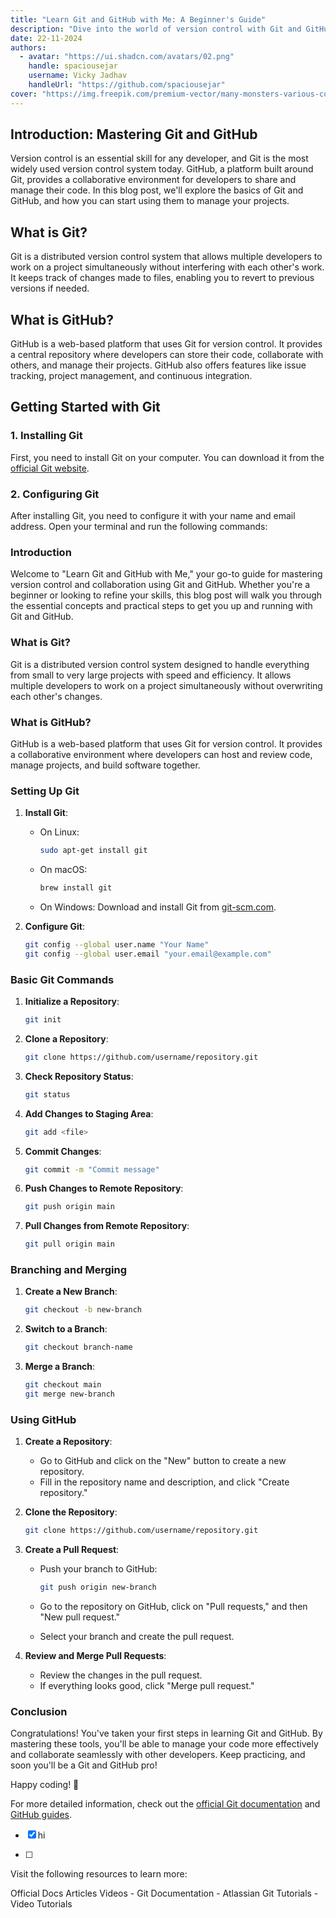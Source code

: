 ```yaml
---
title: "Learn Git and GitHub with Me: A Beginner's Guide"
description: "Dive into the world of version control with Git and GitHub. This blog post provides a step-by-step guide for beginners to understand and use Git and GitHub effectively."
date: 22-11-2024
authors:
  - avatar: "https://ui.shadcn.com/avatars/02.png"
    handle: spaciousejar
    username: Vicky Jadhav
    handleUrl: "https://github.com/spaciousejar"
cover: "https://img.freepik.com/premium-vector/many-monsters-various-colors-doodle-come-bless-birthday-happy_577083-84.jpg?w=826"
---
```


## Introduction: Mastering Git and GitHub

Version control is an essential skill for any developer, and Git is the most widely used version control system today. GitHub, a platform built around Git, provides a collaborative environment for developers to share and manage their code. In this blog post, we'll explore the basics of Git and GitHub, and how you can start using them to manage your projects.

## What is Git?

Git is a distributed version control system that allows multiple developers to work on a project simultaneously without interfering with each other's work. It keeps track of changes made to files, enabling you to revert to previous versions if needed.

## What is GitHub?

GitHub is a web-based platform that uses Git for version control. It provides a central repository where developers can store their code, collaborate with others, and manage their projects. GitHub also offers features like issue tracking, project management, and continuous integration.

## Getting Started with Git

### 1\. Installing Git

First, you need to install Git on your computer. You can download it from the [official Git website](https://git-scm.com/).

### 2\. Configuring Git

After installing Git, you need to configure it with your name and email address. Open your terminal and run the following commands:

### Introduction

Welcome to "Learn Git and GitHub with Me," your go-to guide for mastering version control and collaboration using Git and GitHub. Whether you're a beginner or looking to refine your skills, this blog post will walk you through the essential concepts and practical steps to get you up and running with Git and GitHub.

### What is Git?

Git is a distributed version control system designed to handle everything from small to very large projects with speed and efficiency. It allows multiple developers to work on a project simultaneously without overwriting each other's changes.

### What is GitHub?

GitHub is a web-based platform that uses Git for version control. It provides a collaborative environment where developers can host and review code, manage projects, and build software together.

### Setting Up Git

1. **Install Git**:

   - On Linux:

     ```bash
     sudo apt-get install git
     ```
   - On macOS:

     ```bash
     brew install git
     ```
   - On Windows: Download and install Git from [git-scm.com](https://git-scm.com/).

2. **Configure Git**:

   ```bash
   git config --global user.name "Your Name"
   git config --global user.email "your.email@example.com"
   ```

### Basic Git Commands

1. **Initialize a Repository**:

   ```bash
   git init
   ```

2. **Clone a Repository**:

   ```bash
   git clone https://github.com/username/repository.git
   ```

3. **Check Repository Status**:

   ```bash
   git status
   ```

4. **Add Changes to Staging Area**:

   ```bash
   git add <file>
   ```

5. **Commit Changes**:

   ```bash
   git commit -m "Commit message"
   ```

6. **Push Changes to Remote Repository**:

   ```bash
   git push origin main
   ```

7. **Pull Changes from Remote Repository**:

   ```bash
   git pull origin main
   ```

### Branching and Merging

1. **Create a New Branch**:

   ```bash
   git checkout -b new-branch
   ```

2. **Switch to a Branch**:

   ```bash
   git checkout branch-name
   ```

3. **Merge a Branch**:

   ```bash
   git checkout main
   git merge new-branch
   ```

### Using GitHub

1. **Create a Repository**:

   - Go to GitHub and click on the "New" button to create a new repository.
   - Fill in the repository name and description, and click "Create repository."

2. **Clone the Repository**:

   ```bash
   git clone https://github.com/username/repository.git
   ```

3. **Create a Pull Request**:

   - Push your branch to GitHub:

     ```bash
     git push origin new-branch
     ```
   - Go to the repository on GitHub, click on "Pull requests," and then "New pull request."
   - Select your branch and create the pull request.

4. **Review and Merge Pull Requests**:

   - Review the changes in the pull request.
   - If everything looks good, click "Merge pull request."

### Conclusion

Congratulations! You've taken your first steps in learning Git and GitHub. By mastering these tools, you'll be able to manage your code more effectively and collaborate seamlessly with other developers. Keep practicing, and soon you'll be a Git and GitHub pro!

Happy coding! 🚀

For more detailed information, check out the [official Git documentation](https://git-scm.com/doc) and [GitHub guides](https://guides.github.com/). 
- [x] hi

- [ ] 
Visit the following resources to learn more:

<Tabs defaultValue="official">
<TabsList>
<TabsTrigger value="official">Official Docs</TabsTrigger>
<TabsTrigger value="article">Articles</TabsTrigger>
<TabsTrigger value="video">Videos</TabsTrigger>
</TabsList>

<TabsContent value="official">
- <Link href="https://git-scm.com/docs">Git Documentation</Link>
</TabsContent>
<TabsContent value="article">
- <Link href="https://www.atlassian.com/git/tutorials">Atlassian Git Tutorials</Link>
</TabsContent>
<TabsContent value="video">
- <Link href="https://www.youtube.com/results?search_query=git+blogs+tutorial">Video Tutorials</Link>
</TabsContent>
</Tabs>
